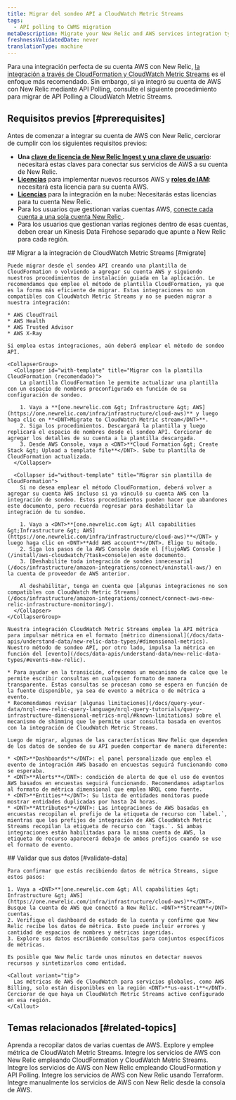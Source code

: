 ```yaml
---
title: Migrar del sondeo API a CloudWatch Metric Streams
tags:
  - API polling to CWMS migration
metaDescription: Migrate your New Relic and AWS services integration type from API Polling to CloudWatch Metric Streams.
freshnessValidatedDate: never
translationType: machine
---
```


Para una integración perfecta de su cuenta AWS con New Relic, [la integración a través de CloudFormation y CloudWatch Metric Streams](/docs/infrastructure/amazon-integrations/aws-integration-for-metrics/via-cloudformation) es el enfoque más recomendado. Sin embargo, si ya integró su cuenta de AWS con New Relic mediante API Polling, consulte el siguiente procedimiento para migrar de API Polling a CloudWatch Metric Streams.

## Requisitos previos [#prerequisites]

Antes de comenzar a integrar su cuenta de AWS con New Relic, cerciorar de cumplir con los siguientes requisitos previos:

* **Una [clave de licencia de New Relic Ingest y una clave de usuario](https://one.newrelic.com/api-keys)**: necesitará estas claves para conectar sus servicios de AWS a su cuenta de New Relic.
* **[Licencias](https://docs.aws.amazon.com/ARG/latest/userguide/gettingstarted-prereqs-permissions.html)** para implementar nuevos recursos AWS y **[roles de IAM](https://docs.aws.amazon.com/IAM/latest/UserGuide/id_roles.html)**: necesitará esta licencia para su cuenta AWS.
* **[Licencias](/docs/accounts/accounts-billing/new-relic-one-user-management/user-permissions/#infrastructure)** para la integración en la nube: Necesitarás estas licencias para tu cuenta New Relic.
* Para los usuarios que gestionan varias cuentas AWS, [conecte cada cuenta a una sola cuenta New Relic ](/docs/infrastructure/amazon-integrations/manage-aws-data/aws-multi-account).
* Para los usuarios que gestionan varias regiones dentro de esas cuentas, deben crear un Kinesis Data Firehose separado que apunte a New Relic para cada región.

<Steps>
  <Step>
    ## Migrar a la integración de CloudWatch Metric Streams [#migrate]

    Puede migrar desde el sondeo API creando una plantilla de CloudFormation o volviendo a agregar su cuenta AWS y siguiendo nuestros procedimientos de instalación guiada en la aplicación. Le recomendamos que emplee el método de plantilla CloudFormation, ya que es la forma más eficiente de migrar. Estas integraciones no son compatibles con CloudWatch Metric Streams y no se pueden migrar a nuestra integración:

    * AWS CloudTrail
    * AWS Health
    * AWS Trusted Advisor
    * AWS X-Ray

    Si emplea estas integraciones, aún deberá emplear el método de sondeo API.

    <CollapserGroup>
      <Collapser id="with-template" title="Migrar con la plantilla CloudFormation (recomendado)">
        La plantilla CloudFormation le permite actualizar una plantilla con un espacio de nombres preconfigurado en función de su configuración de sondeo.

        1. Vaya a **[one.newrelic.com &gt; Infrastructure &gt; AWS](https://one.newrelic.com/infra/infrastructure/cloud-aws)** y luego haga clic en **<DNT>Migrate to CloudWatch Metric stream</DNT>**.
        2. Siga los procedimientos. Descargará la plantilla y luego replicará el espacio de nombres desde el sondeo API. Cerciorar de agregar los detalles de su cuenta a la plantilla descargada.
        3. Desde AWS Console, vaya a <DNT>**Cloud Formation &gt; Create Stack &gt; Upload a template file**</DNT>. Sube tu plantilla de CloudFormation actualizada.
      </Collapser>

      <Collapser id="without-template" title="Migrar sin plantilla de CloudFormation">
        Si no desea emplear el método CloudFormation, deberá volver a agregar su cuenta AWS incluso si ya vinculó su cuenta AWS con la integración de sondeo. Estos procedimientos pueden hacer que abandones este documento, pero recuerda regresar para deshabilitar la integración de tu sondeo.

        1. Vaya a <DNT>**[one.newrelic.com &gt; All capabilities &gt;Infrastructure &gt; AWS](https://one.newrelic.com/infra/infrastructure/cloud-aws)**</DNT> y luego haga clic en <DNT>**Add AWS account**</DNT>. Elige tu método.
        2. Siga los pasos de la AWS Console desde el [flujoAWS Console ](/install/aws-cloudwatch/?task=console)en este documento.
        3. [Deshabilite toda integración de sondeo innecesaria](/docs/infrastructure/amazon-integrations/connect/uninstall-aws/) en la cuenta de proveedor de AWS anterior.

        Al deshabilitar, tenga en cuenta que [algunas integraciones no son compatibles con CloudWatch Metric Streams](/docs/infrastructure/amazon-integrations/connect/connect-aws-new-relic-infrastructure-monitoring/).
      </Collapser>
    </CollapserGroup>

    Nuestra integración CloudWatch Metric Streams emplea la API métrica para impulsar métrica en el formato [métrico dimensional](/docs/data-apis/understand-data/new-relic-data-types/#dimensional-metrics). Nuestro método de sondeo API, por otro lado, impulsa la métrica en función del [evento](/docs/data-apis/understand-data/new-relic-data-types/#events-new-relic).

    * Para ayudar en la transición, ofrecemos un mecanismo de calce que le permite escribir consultas en cualquier formato de manera transparente. Estas consultas se procesan como se espera en función de la fuente disponible, ya sea de evento a métrica o de métrica a evento.
    * Recomendamos revisar [algunas limitaciones](/docs/query-your-data/nrql-new-relic-query-language/nrql-query-tutorials/query-infrastructure-dimensional-metrics-nrql/#known-limitations) sobre el mecanismo de shimming que le permite usar consulta basada en eventos con la integración de CloudWatch Metric Streams.

    Luego de migrar, algunas de las características New Relic que dependen de los datos de sondeo de su API pueden comportar de manera diferente:

    * <DNT>**Dashboards**</DNT>: el panel personalizado que emplea el evento de integración AWS basado en encuestas seguirá funcionando como se esperaba.
    * <DNT>**Alerts**</DNT>: condición de alerta de que el uso de eventos AWS basados en encuestas seguirá funcionando. Recomendamos adaptarlos al formato de métrica dimensional que emplea NRQL como fuente.
    * <DNT>**Entities**</DNT>: Su lista de entidades monitoras puede mostrar entidades duplicadas por hasta 24 horas.
    * <DNT>**Attributes**</DNT>: Las integraciones de AWS basadas en encuestas recopilan el prefijo de la etiqueta de recurso con `label.`, mientras que los prefijos de integración de AWS CloudWatch Metric Streams recopilan la etiqueta de recurso con `tags.`. Si ambas integraciones están habilitadas para la misma cuenta de AWS, la etiqueta de recurso aparecerá debajo de ambos prefijos cuando se use el formato de evento.
  </Step>

  <Step>
    ## Validar que sus datos [#validate-data]

    Para confirmar que estás recibiendo datos de métrica Streams, sigue estos pasos:

    1. Vaya a <DNT>**[one.newrelic.com &gt; All capabilities &gt; Infrastructure &gt; AWS](https://one.newrelic.com/infra/infrastructure/cloud-aws)**</DNT>. Busque la cuenta de AWS que conectó a New Relic. <DNT>**Stream**</DNT> cuentas.
    2. Verifique el dashboard de estado de la cuenta y confirme que New Relic recibe los datos de métrica. Esto puede incluir errores y cantidad de espacios de nombres y métricas ingeridas.
    3. Explore sus datos escribiendo consultas para conjuntos específicos de métricas.

    Es posible que New Relic tarde unos minutos en detectar nuevos recursos y sintetizarlos como entidad.

    <Callout variant="tip">
      Las métricas de AWS de CloudWatch para servicios globales, como AWS Billing, solo están disponibles en la región <DNT>**us-east-1**</DNT>. Cerciorar de que haya un CloudWatch Metric Streams activo configurado en esa región.
    </Callout>
  </Step>
</Steps>

## Temas relacionados [#related-topics]

<DocTiles>
  <DocTile title="Recopilar datos de varias cuentas de AWS" path="/docs/infrastructure/amazon-integrations/manage-aws-data/aws-multi-account/">
    Aprenda a recopilar datos de varias cuentas de AWS.
  </DocTile>

  <DocTile title="AWS integración métrica" path="/docs/infrastructure/amazon-integrations/manage-aws-data/aws-integrations-metrics/">
    Explore y emplee métrica de CloudWatch Metric Streams.
  </DocTile>

  <DocTile title="Integración AWS a través de CloudFormation y CWMS" path="/docs/infrastructure/amazon-integrations/aws-integration-for-metrics/via-cloudformation-cwms">
    Integre los servicios de AWS con New Relic empleando CloudFormation y CloudWatch Metric Streams.
  </DocTile>

  <DocTile title="Integración AWS a través de CloudFormation y API Polling" path="/docs/infrastructure/amazon-integrations/aws-integration-for-metrics/via-cloudformation-and-api-polling">
    Integre los servicios de AWS con New Relic empleando CloudFormation y API Polling.
  </DocTile>

  <DocTile title="Integración AWS a través de Terraform" path="/docs/infrastructure/amazon-integrations/aws-integration-for-metrics/terraform">
    Integre los servicios de AWS con New Relic usando Terraform.
  </DocTile>

  <DocTile title="Integración manual desde la consola AWS" path="/docs/infrastructure/amazon-integrations/aws-integration-for-metrics/manual">
    Integre manualmente los servicios de AWS con New Relic desde la consola de AWS.
  </DocTile>
</DocTiles>